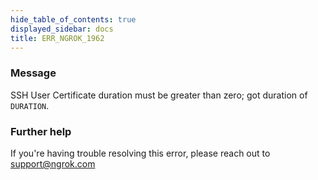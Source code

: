 ```yaml
---
hide_table_of_contents: true
displayed_sidebar: docs
title: ERR_NGROK_1962
---
```


### Message

SSH User Certificate duration must be greater than zero; got duration of `DURATION`.

<ErrorDetails />

### Further help

If you're having trouble resolving this error, please reach out to [support@ngrok.com](mailto:support@ngrok.com?subject=Help%20with%20ERR_NGROK_1962)
